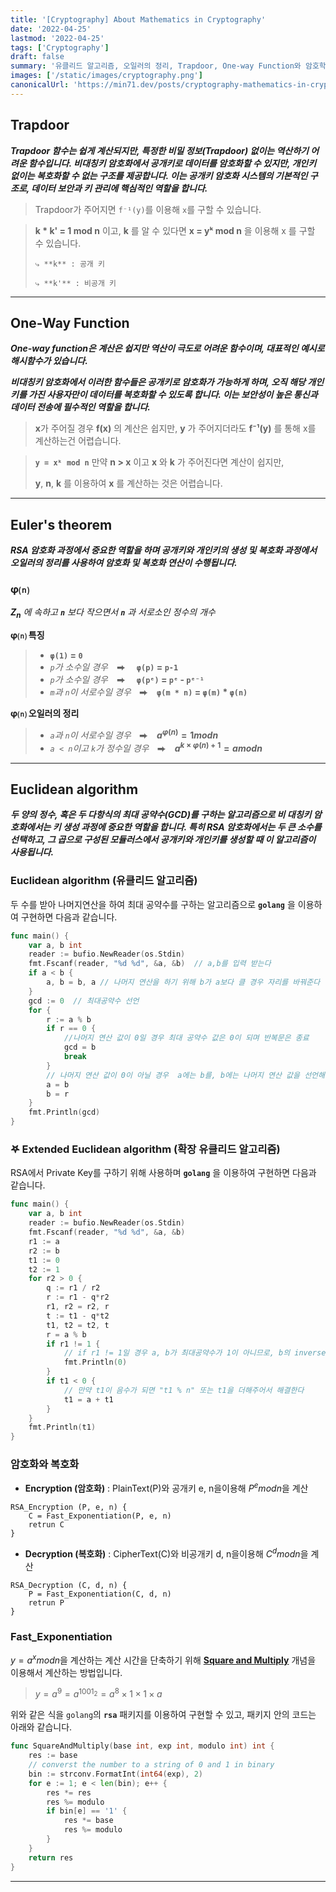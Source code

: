 ```yaml
---
title: '[Cryptography] About Mathematics in Cryptography'
date: '2022-04-25'
lastmod: '2022-04-25'
tags: ['Cryptography']
draft: false
summary: '유클리드 알고리즘, 오일러의 정리, Trapdoor, One-way Function와 암호학'
images: ['/static/images/cryptography.png']
canonicalUrl: 'https://min71.dev/posts/cryptography-mathematics-in-cryptography'
---
```


<TOCInline toc={props.toc} exclude="Introduction" />

## Trapdoor

**_Trapdoor 함수는 쉽게 계산되지만, 특정한 비밀 정보(Trapdoor) 없이는 역산하기 어려운 함수입니다.
비대칭키 암호화에서 공개키로 데이터를 암호화할 수 있지만, 개인키 없이는 복호화할 수 없는 구조를 제공합니다. 이는 공개키 암호화 시스템의 기본적인 구조로, 데이터 보안과 키 관리에 핵심적인 역할을 합니다._**

> Trapdoor가 주어지면 `f⁻¹(y)`를 이용해 `x`를 구할 수 있습니다.

> **k \* k' = 1 mod n** 이고, **k** 를 알 수 있다면 **x = yᵏ mod n** 을 이용해 x 를 구할 수 있습니다.
>
>     ⤷ **k** : 공개 키
>
>     ⤷ **k'** : 비공개 키

---

## One-Way Function

**_One-way function은 계산은 쉽지만 역산이 극도로 어려운 함수이며, 대표적인 예시로 해시함수가 있습니다._**

**_비대칭키 암호화에서 이러한 함수들은 공개키로 암호화가 가능하게 하며, 오직 해당 개인키를 가진 사용자만이 데이터를 복호화할 수 있도록 합니다. 이는 보안성이 높은 통신과 데이터 전송에 필수적인 역할을 합니다._**

> **x**가 주어질 경우 **f(x)** 의 계산은 쉽지만, **y** 가 주어지더라도 **f⁻¹(y)** 를 통해 x를 계산하는건 어렵습니다.

> **`y = xᵏ mod n`** 만약 **n > x** 이고 **x** 와 **k** 가 주어진다면 계산이 쉽지만,
>
> **y**, **n**, **k** 를 이용하여 **x** 를 계산하는 것은 어렵습니다.

---

## Euler's theorem

**_RSA 암호화 과정에서 중요한 역할을 하며 공개키와 개인키의 생성 및 복호화 과정에서 오일러의 정리를 사용하여 암호화 및 복호화 연산이 수행됩니다._**

### φ⒩

_**Z<sub>n</sub>** 에 속하고 **`n`** 보다 작으면서 **`n`** 과 서로소인 정수의 개수_

**φ⒩ 특징**

> - **`φ(1)` = `0`**
> - *`p`가 소수일 경우* ⮕  **`φ(p)` = `p-1`**
> - *`p`가 소수일 경우* ⮕  **`φ(pᵉ)` = `pᵉ` - `pᵉ⁻¹`**
> - *`m`과 `n`이 서로수일 경우*   ⮕ **`φ(m * n)` = `φ(m)` \* `φ(n)`**

**φ⒩ 오일러의 정리**

> - *`a`과 `n`이 서로수일 경우*   ⮕ **$a^{φ(n)} = 1  mod  n$**
> - *`a < n`이고 `k`가 정수일 경우*   ⮕ **$a^{k × φ(n)+1} = a  mod  n$**

---

## Euclidean algorithm

**_두 양의 정수, 혹은 두 다항식의 최대 공약수(GCD)를 구하는 알고리즘으로 비 대칭키 암호화에서는 키 생성 과정에 중요한 역할을 합니다. 특히 RSA 암호화에서는 두 큰 소수를 선택하고, 그 곱으로 구성된 모듈러스에서 공개키와 개인키를 생성할 때 이 알고리즘이 사용됩니다._**

### Euclidean algorithm (유클리드 알고리즘)

두 수를 받아 나머지연산을 하여 최대 공약수를 구하는 알고리즘으로 **`golang`** 을 이용하여 구현하면 다음과 같습니다.

```go
func main() {
	var a, b int
	reader := bufio.NewReader(os.Stdin)
	fmt.Fscanf(reader, "%d %d", &a, &b)  // a,b를 입력 받는다
	if a < b {
		a, b = b, a // 나머지 연산을 하기 위해 b가 a보다 클 경우 자리를 바꿔준다
	}
	gcd := 0  // 최대공약수 선언
	for {
		r := a % b
		if r == 0 {
        	//나머지 연산 값이 0일 경우 최대 공약수 값은 0이 되며 반복문은 종료
			gcd = b
			break
		}
        // 나머지 연산 값이 0이 아닐 경우  a에는 b를, b에는 나머지 연산 값을 선언해서 반복
		a = b
		b = r
	}
	fmt.Println(gcd)
}

```

### 𖤐 Extended Euclidean algorithm (확장 유클리드 알고리즘)

RSA에서 Private Key를 구하기 위해 사용하며
**`golang`** 을 이용하여 구현하면 다음과 같습니다.

```go
func main() {
	var a, b int
	reader := bufio.NewReader(os.Stdin)
	fmt.Fscanf(reader, "%d %d", &a, &b)
	r1 := a
	r2 := b
	t1 := 0
	t2 := 1
	for r2 > 0 {
		q := r1 / r2
		r := r1 - q*r2
		r1, r2 = r2, r
		t := t1 - q*t2
		t1, t2 = t2, t
		r = a % b
		if r1 != 1 {
        	// if r1 != 1일 경우 a, b가 최대공약수가 1이 아니므로, b의 inverse는 존재하지 않는다
			fmt.Println(0)
		}
		if t1 < 0 {
        	// 만약 t1이 음수가 되면 "t1 % n" 또는 t1을 더해주어서 해결한다
			t1 = a + t1
		}
	}
	fmt.Println(t1)
}
```

### 암호화와 복호화

- **Encryption (암호화)** : PlainText(P)와 공개키 e, n을이용해 $P^e mod n$을 계산

```
RSA_Encryption (P, e, n) {
	C = Fast_Exponentiation(P, e, n)
    retrun C
}
```

- **Decryption (복호화)** : CipherText(C)와 비공개키 d, n을이용해 $C^d mod n$을 계산

```
RSA_Decryption (C, d, n) {
	P = Fast_Exponentiation(C, d, n)
    retrun P
}
```

### Fast_Exponentiation

$y= a^x mod n$을 계산하는 계산 시간을 단축하기 위해 <u>**Square and Multiply**</u> 개념을 이용해서 계산하는 방법입니다.

> $y= a^9 = a^{1001_2} = a^8 × 1 × 1 × a$

위와 같은 식을 `golang`의 **`rsa`** 패키지를 이용하여 구현할 수 있고, 패키지 안의 코드는 아래와 같습니다.

```go
func SquareAndMultiply(base int, exp int, modulo int) int {
	res := base
	// converst the number to a string of 0 and 1 in binary
	bin := strconv.FormatInt(int64(exp), 2)
	for e := 1; e < len(bin); e++ {
		res *= res
		res %= modulo
		if bin[e] == '1' {
			res *= base
			res %= modulo
		}
	}
	return res
}

```

---

